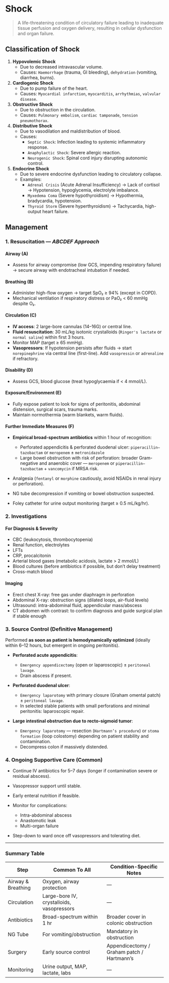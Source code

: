 # Shock

> A life-threatening condition of circulatory failure leading to inadequate tissue perfusion and oxygen delivery, resulting in cellular dysfunction and organ failure.

## Classification of Shock

1. **Hypovolemic Shock**
   - Due to decreased intravascular volume.
   - Causes: `Haemorrhage` (trauma, GI bleeding), `dehydration` (vomiting, diarrhea, burns).
1. **Cardiogenic Shock**
   - Due to pump failure of the heart.
   - Causes: `Myocardial infarction`, `myocarditis`, `arrhythmias`, `valvular disease`.
1. **Obstructive Shock**
   - Due to obstruction in the circulation.
   - Causes: `Pulmonary embolism`, `cardiac tamponade`, `tension pneumothorax`.
1. **Distributive Shock**
   - Due to vasodilation and maldistribution of blood.
   - Causes:
     - `Septic Shock`: Infection leading to systemic inflammatory response.
     - `Anaphylactic Shock`: Severe allergic reaction.
     - `Neurogenic Shock`: Spinal cord injury disrupting autonomic control.
1. **Endocrine Shock**
   - Due to severe endocrine dysfunction leading to circulatory collapse.
   - Examples:
     - `Adrenal Crisis` (Acute Adrenal Insufficiency) → Lack of cortisol → Hypotension, hypoglycemia, electrolyte imbalance.
     - `Myxedema Coma` (Severe hypothyroidism) → Hypothermia, bradycardia, hypotension.
     - `Thyroid Storm` (Severe hyperthyroidism) → Tachycardia, high-output heart failure.

## Management

### 1. Resuscitation — _ABCDEF Approach_

#### Airway (A)

- Assess for airway compromise (low GCS, impending respiratory failure) → secure airway with endotracheal intubation if needed.

#### Breathing (B)

- Administer high-flow oxygen → target SpO₂ ≥ 94% (except in COPD).
- Mechanical ventilation if respiratory distress or PaO₂ < 60 mmHg despite O₂.

#### Circulation (C)

- **IV access**: 2 large-bore cannulas (14–16G) or central line.
- **Fluid resuscitation**: 30 mL/kg isotonic crystalloids (`Ringer's lactate` or `normal saline`) within first 3 hours.
- Monitor MAP (target ≥ 65 mmHg).
- **Vasopressors**: If hypotension persists after fluids → start `norepinephrine` via central line (first-line). Add `vasopressin` or `adrenaline` if refractory.

#### Disability (D)

- Assess GCS, blood glucose (treat hypoglycaemia if < 4 mmol/L).

#### Exposure/Environment (E)

- Fully expose patient to look for signs of peritonitis, abdominal distension, surgical scars, trauma marks.
- Maintain normothermia (warm blankets, warm fluids).

#### Further Immediate Measures (F)

- **Empirical broad-spectrum antibiotics** within 1 hour of recognition:

  - Perforated appendicitis & perforated duodenal ulcer: `piperacillin–tazobactam` or `meropenem` ± `metronidazole`
  - Large bowel obstruction with risk of perforation: broader Gram-negative and anaerobic cover — `meropenem` or `piperacillin–tazobactam` + `vancomycin` if MRSA risk.

- Analgesia (`fentanyl` or `morphine` cautiously, avoid NSAIDs in renal injury or perforation).
- NG tube decompression if vomiting or bowel obstruction suspected.
- Foley catheter for urine output monitoring (target ≥ 0.5 mL/kg/hr).

### 2. Investigations

#### For Diagnosis & Severity

- CBC (leukocytosis, thrombocytopenia)
- Renal function, electrolytes
- LFTs
- CRP, procalcitonin
- Arterial blood gases (metabolic acidosis, lactate > 2 mmol/L)
- Blood cultures (before antibiotics if possible, but don’t delay treatment)
- Cross-match blood

#### Imaging

- Erect chest X-ray: free gas under diaphragm in perforation
- Abdominal X-ray: obstruction signs (dilated loops, air-fluid levels)
- Ultrasound: intra-abdominal fluid, appendicular mass/abscess
- CT abdomen with contrast: to confirm diagnosis and guide surgical plan if stable enough

### 3. Source Control (Definitive Management)

Performed **as soon as patient is hemodynamically optimized** (ideally within 6–12 hours, but emergent in ongoing peritonitis).

- **Perforated acute appendicitis**:

  - `Emergency appendicectomy` (open or laparoscopic) ± `peritoneal lavage`.
  - Drain abscess if present.

- **Perforated duodenal ulcer**:

  - `Emergency laparotomy` with primary closure (Graham omental patch) ± `peritoneal lavage`.
  - In selected stable patients with small perforations and minimal peritonitis: laparoscopic repair.

- **Large intestinal obstruction due to recto-sigmoid tumor**:

  - `Emergency laparotomy` — resection (`Hartmann’s procedure`) or `stoma formation` (loop colostomy) depending on patient stability and contamination.
  - Decompress colon if massively distended.

### 4. Ongoing Supportive Care (Common)

- Continue IV antibiotics for 5–7 days (longer if contamination severe or residual abscess).
- Vasopressor support until stable.
- Early enteral nutrition if feasible.
- Monitor for complications:

  - Intra-abdominal abscess
  - Anastomotic leak
  - Multi-organ failure

- Step-down to ward once off vasopressors and tolerating diet.

---

### Summary Table

| Step               | Common To All                             | Condition-Specific Notes                   |
| ------------------ | ----------------------------------------- | ------------------------------------------ |
| Airway & Breathing | Oxygen, airway protection                 | —                                          |
| Circulation        | Large-bore IV, crystalloids, vasopressors | —                                          |
| Antibiotics        | Broad-spectrum within 1 hr                | Broader cover in colonic obstruction       |
| NG Tube            | For vomiting/obstruction                  | Mandatory in obstruction                   |
| Surgery            | Early source control                      | Appendicectomy / Graham patch / Hartmann’s |
| Monitoring         | Urine output, MAP, lactate, labs          | —                                          |
